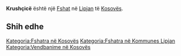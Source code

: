 {{Fshat në Kosovës
 | Emri                = Krushçicë
| sqi_D_name = Krushçicë
| sqi_D_FULL_NAME_RO = Krushçicë
| sqi_D_FULL_NAME_ND_RO = Krushcice
| sqi_D_SORT_NAME_RG = KRUSHCICE
| sqi_D_FULL_NAME_RG = Krushçicë
| sqi_D_FULL_NAME_ND_RG = Krushcice
| sqi_V_name = Krusheica
| sqi_V_FULL_NAME_RO = Krusheica
| sqi_V_FULL_NAME_ND_RO = Krusheica
| sqi_V_SORT_NAME_RG = KRUSHEICA
| sqi_V_FULL_NAME_RG = Krusheica
| sqi_V_FULL_NAME_ND_RG = Krusheica
| srp_N_name = Kruščica
| srp_N_FULL_NAME_RO = Kruščica
| srp_N_FULL_NAME_ND_RO = Kruscica
| srp_N_SORT_NAME_RG = KRUSCICA
| srp_N_FULL_NAME_RG = Kruščica
| srp_N_FULL_NAME_ND_RG = Kruscica
| srp_NS_name = Крушчица
| srp_NS_FULL_NAME_RO = Крушчица
| srp_NS_FULL_NAME_ND_RO = Крушчица
| srp_NS_SORT_NAME_RG = КРУШЧИЦА
| srp_NS_FULL_NAME_RG = Крушчица
| srp_NS_FULL_NAME_ND_RG = Крушчица

 | Emri (Rasa dhanore) = 
 | Figura              = 
 | Shteti              = Kosovo
 | Komuna              = Lipjan
 | Kodi postar         = 
 | Sipërfaqja          = 

 | Popullsia           = 

 | Regj. i popullsisë  = 
 | Dend. e popullsisë  = 
 | Faqja zyrtare       = 
 <!--- Koordinatat ----> 
 | Gjerësia            = 43.150833
 | Gjatësia            = 20.824722
 | Lartësia            = 
}}
'''Krushçicë''' është një [[Fshat]] në [[Lipjan]] të [[Kosovës]].

<!-- == Gjeografia == -->
<!-- == Historia == -->
<!-- == Demografia == -->
== Shih edhe ==
{{Komuna Lipjan}}
{{Kosovo-Administrata-Cung}}

[[Kategoria:Fshatra në Kosovës]]
[[Kategoria:Fshatra në Kommunes Lipjan]]
[[Kategoria:Vendbanime në Kosovës]]